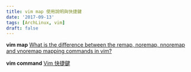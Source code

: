 ```yaml
---
title: vim map 使用說明與快捷鍵
date: '2017-09-13'
tags: [ArchLinux, vim]
draft: false
---
```


**vim map** [What is the difference between the remap, noremap, nnoremap and vnoremap mapping commands in vim?](https://stackoverflow.com/questions/3776117/what-is-the-difference-between-the-remap-noremap-nnoremap-and-vnoremap-mapping)

**vim command** [Vim 快捷鍵](http://blog.jex.tw/blog/2013/05/15/vim/)
